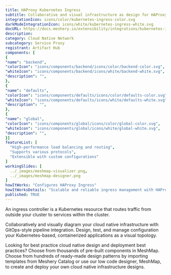 ```yaml
---
title: HAProxy Kubernetes Ingress
subtitle: Collaborative and visual infrastructure as design for HAProxy Kubernetes Ingress
integrationIcon: icons/color/kubernetes-ingress-color.svg
darkModeIntegrationIcon: icons/white/kubernetes-ingress-white.svg
docURL: https://docs.meshery.io/extensibility/integrations/kubernetes-ingress
description: 
category: Cloud Native Network
subcategory: Service Proxy
registrant: Artifact Hub
components: [
{
"name": "backend",
"colorIcon": "icons/components/backend/icons/color/backend-color.svg",
"whiteIcon": "icons/components/backend/icons/white/backend-white.svg",
"description": "",
},
{
"name": "defaults",
"colorIcon": "icons/components/defaults/icons/color/defaults-color.svg",
"whiteIcon": "icons/components/defaults/icons/white/defaults-white.svg",
"description": "",
},
{
"name": "global",
"colorIcon": "icons/components/global/icons/color/global-color.svg",
"whiteIcon": "icons/components/global/icons/white/global-white.svg",
"description": "",
}]
featureList: [
  "High-performance load balancing and routing",
  "Supports various protocols",
  "Extensible with custom configurations"
]
workingSlides: [
  ../_images/meshmap-visualizer.png,
  ../_images/meshmap-designer.png
]
howItWorks: "Configures HAProxy Ingress"
howItWorksDetails: "Scalable and reliable ingress management with HAProxy in Kubernetes"
published: TRUE
---
```


<p>
  An ingress controller is a Kubernetes resource that routes traffic from outside your cluster to
  services within the cluster.
</p>
<p>
  Collaboratively and visually diagram your cloud native infrastructure with GitOps-style pipeline
  integration. Design, test, and manage configuration your Kubernetes-based, containerized
  applications as a visual topology.
</p>
<p>
  Looking for best practice cloud native design and deployment best practices? Choose from thousands
  of pre-built components in MeshMap. Choose from hundreds of ready-made design patterns by
  importing templates from Meshery Catalog or use our low code designer, MeshMap, to create and
  deploy your own cloud native infrastructure designs.
</p>
